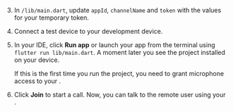 <PlatformWrapper platform="flutter">

3.  In `/lib/main.dart`, update `appId`, `channelName` and `token` with the values for your temporary token.

1.  Connect a test device to your development device.

1.  In your IDE, click **Run app** or launch your app from the terminal using `flutter run lib/main.dart`. A moment later you see the project installed on your device.

    If this is the first time you run the project, you need to grant microphone access to your <Vpl k="CLIENT"/>.

1. Click **Join** to start a call. Now, you can talk to the remote user using your <Vpl k="CLIENT" />.


</PlatformWrapper>